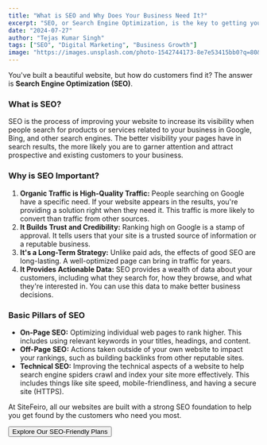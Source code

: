 ```yaml
---
title: "What is SEO and Why Does Your Business Need It?"
excerpt: "SEO, or Search Engine Optimization, is the key to getting your business found online. Learn the basics of SEO and how it can drive organic traffic and generate leads for your website."
date: "2024-07-27"
author: "Tejas Kumar Singh"
tags: ["SEO", "Digital Marketing", "Business Growth"]
image: "https://images.unsplash.com/photo-1542744173-8e7e53415bb0?q=80&w=2070&auto=format&fit=crop"
---
```


You've built a beautiful website, but how do customers find it? The answer is **Search Engine Optimization (SEO)**.

### What is SEO?

SEO is the process of improving your website to increase its visibility when people search for products or services related to your business in Google, Bing, and other search engines. The better visibility your pages have in search results, the more likely you are to garner attention and attract prospective and existing customers to your business.

### Why is SEO Important?

1.  **Organic Traffic is High-Quality Traffic:** People searching on Google have a specific need. If your website appears in the results, you're providing a solution right when they need it. This traffic is more likely to convert than traffic from other sources.
2.  **It Builds Trust and Credibility:** Ranking high on Google is a stamp of approval. It tells users that your site is a trusted source of information or a reputable business.
3.  **It's a Long-Term Strategy:** Unlike paid ads, the effects of good SEO are long-lasting. A well-optimized page can bring in traffic for years.
4.  **It Provides Actionable Data:** SEO provides a wealth of data about your customers, including what they search for, how they browse, and what they're interested in. You can use this data to make better business decisions.

<BusinessGrowthIllustration data-ai-hint="seo analytics chart" />

### Basic Pillars of SEO

-   **On-Page SEO:** Optimizing individual web pages to rank higher. This includes using relevant keywords in your titles, headings, and content.
-   **Off-Page SEO:** Actions taken outside of your own website to impact your rankings, such as building backlinks from other reputable sites.
-   **Technical SEO:** Improving the technical aspects of a website to help search engine spiders crawl and index your site more effectively. This includes things like site speed, mobile-friendliness, and having a secure site (HTTPS).

At SiteFeiro, all our websites are built with a strong SEO foundation to help you get found by the customers who need you most.

<Button asChild><Link href="/pricing">Explore Our SEO-Friendly Plans</Link></Button>

